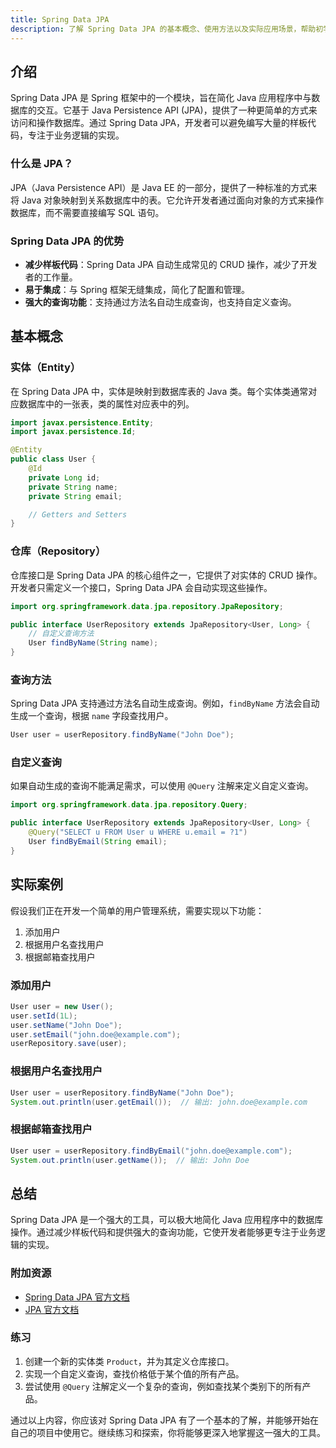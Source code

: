 ```yaml
---
title: Spring Data JPA
description: 了解 Spring Data JPA 的基本概念、使用方法以及实际应用场景，帮助初学者快速上手。
---
```


## 介绍

Spring Data JPA 是 Spring 框架中的一个模块，旨在简化 Java 应用程序中与数据库的交互。它基于 Java Persistence API (JPA)，提供了一种更简单的方式来访问和操作数据库。通过 Spring Data JPA，开发者可以避免编写大量的样板代码，专注于业务逻辑的实现。

### 什么是 JPA？

JPA（Java Persistence API）是 Java EE 的一部分，提供了一种标准的方式来将 Java 对象映射到关系数据库中的表。它允许开发者通过面向对象的方式来操作数据库，而不需要直接编写 SQL 语句。

### Spring Data JPA 的优势

- **减少样板代码**：Spring Data JPA 自动生成常见的 CRUD 操作，减少了开发者的工作量。
- **易于集成**：与 Spring 框架无缝集成，简化了配置和管理。
- **强大的查询功能**：支持通过方法名自动生成查询，也支持自定义查询。

## 基本概念

### 实体（Entity）

在 Spring Data JPA 中，实体是映射到数据库表的 Java 类。每个实体类通常对应数据库中的一张表，类的属性对应表中的列。

```java
import javax.persistence.Entity;
import javax.persistence.Id;

@Entity
public class User {
    @Id
    private Long id;
    private String name;
    private String email;

    // Getters and Setters
}
```

### 仓库（Repository）

仓库接口是 Spring Data JPA 的核心组件之一，它提供了对实体的 CRUD 操作。开发者只需定义一个接口，Spring Data JPA 会自动实现这些操作。

```java
import org.springframework.data.jpa.repository.JpaRepository;

public interface UserRepository extends JpaRepository<User, Long> {
    // 自定义查询方法
    User findByName(String name);
}
```

### 查询方法

Spring Data JPA 支持通过方法名自动生成查询。例如，`findByName` 方法会自动生成一个查询，根据 `name` 字段查找用户。

```java
User user = userRepository.findByName("John Doe");
```

### 自定义查询

如果自动生成的查询不能满足需求，可以使用 `@Query` 注解来定义自定义查询。

```java
import org.springframework.data.jpa.repository.Query;

public interface UserRepository extends JpaRepository<User, Long> {
    @Query("SELECT u FROM User u WHERE u.email = ?1")
    User findByEmail(String email);
}
```

## 实际案例

假设我们正在开发一个简单的用户管理系统，需要实现以下功能：

1. 添加用户
2. 根据用户名查找用户
3. 根据邮箱查找用户

### 添加用户

```java
User user = new User();
user.setId(1L);
user.setName("John Doe");
user.setEmail("john.doe@example.com");
userRepository.save(user);
```

### 根据用户名查找用户

```java
User user = userRepository.findByName("John Doe");
System.out.println(user.getEmail());  // 输出: john.doe@example.com
```

### 根据邮箱查找用户

```java
User user = userRepository.findByEmail("john.doe@example.com");
System.out.println(user.getName());  // 输出: John Doe
```

## 总结

Spring Data JPA 是一个强大的工具，可以极大地简化 Java 应用程序中的数据库操作。通过减少样板代码和提供强大的查询功能，它使开发者能够更专注于业务逻辑的实现。

### 附加资源

- [Spring Data JPA 官方文档](https://docs.spring.io/spring-data/jpa/docs/current/reference/html/)
- [JPA 官方文档](https://docs.oracle.com/javaee/7/api/javax/persistence/package-summary.html)

### 练习

1. 创建一个新的实体类 `Product`，并为其定义仓库接口。
2. 实现一个自定义查询，查找价格低于某个值的所有产品。
3. 尝试使用 `@Query` 注解定义一个复杂的查询，例如查找某个类别下的所有产品。

通过以上内容，你应该对 Spring Data JPA 有了一个基本的了解，并能够开始在自己的项目中使用它。继续练习和探索，你将能够更深入地掌握这一强大的工具。